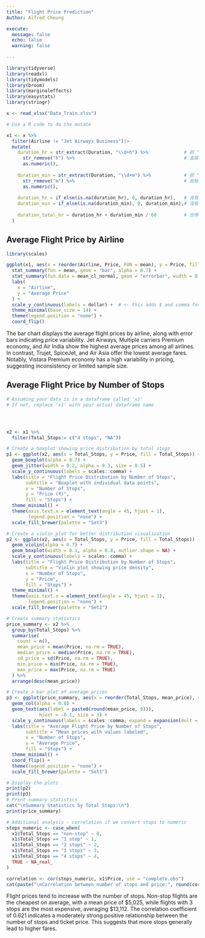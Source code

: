 ```yaml
---
title: "Flight Price Prediction"
Author: Alfred Cheung

execute: 
  message: false
  echo: false
  warning: false
  
---
```



```r
library(tidyverse)
library(readxl)             
library(tidymodels)     
library(broom)          
library(marginaleffects) 
library(easystats)
library(stringr)
```

```r
x <- read_xlsx("Data_Train.xlsx")

# Use a R code to do the mutate

x1 <- x %>%
  filter(Airline != "Jet Airways Business")|>
  mutate(
    duration_hr = str_extract(Duration, "\\d+h") %>%             # 抓 "2h"
      str_remove("h") %>%                                        # 去除 h
      as.numeric(),
    
    duration_min = str_extract(Duration, "\\d+m") %>%            # 抓 "50m"
      str_remove("m") %>%                                        # 去除 m
      as.numeric(),
    
    duration_hr = if_else(is.na(duration_hr), 0, duration_hr),   # 沒有小時時補 0
    duration_min = if_else(is.na(duration_min), 0, duration_min),# 沒有分鐘時補 0
    
    duration_total_hr = duration_hr + duration_min / 60          # 合併為小時數
  )

```


## Average Flight Price by Airline


```r
library(scales)

ggplot(x1, aes(x = reorder(Airline, Price, FUN = mean), y = Price, fill = Airline)) +
  stat_summary(fun = mean, geom = "bar", alpha = 0.7) +
  stat_summary(fun.data = mean_cl_normal, geom = "errorbar", width = 0.2) +
  labs(
    x = "Airline",
    y = "Average Price"
  ) +
  scale_y_continuous(labels = dollar) +  # <- this adds $ and comma formatting
  theme_minimal(base_size = 14) +
  theme(legend.position = "none") +
  coord_flip()

```

The bar chart displays the average flight prices by airline, along with error bars indicating price variability. Jet Airways, Multiple carriers Premium economy, and Air India show the highest average prices among all airlines. In contrast, Trujet, SpiceJet, and Air Asia offer the lowest average fares. Notably, Vistara Premium economy has a high variability in pricing, suggesting inconsistency or limited sample size.



## Average Flight Price by Number of Stops

```r
# Assuming your data is in a dataframe called 'x1'
# If not, replace 'x1' with your actual dataframe name




x2 <- x1 %>%
  filter(Total_Stops!= c("4 stops", "NA"))

# Create a boxplot showing price distribution by total stops
p1 <- ggplot(x2, aes(x = Total_Stops, y = Price, fill = Total_Stops)) +
  geom_boxplot(alpha = 0.7) +
  geom_jitter(width = 0.2, alpha = 0.3, size = 0.5) +
  scale_y_continuous(labels = scales::comma) +
  labs(title = "Flight Price Distribution by Number of Stops",
       subtitle = "Boxplot with individual data points",
       x = "Number of Stops",
       y = "Price (₹)",
       fill = "Stops") +
  theme_minimal() +
  theme(axis.text.x = element_text(angle = 45, hjust = 1),
        legend.position = "none") +
  scale_fill_brewer(palette = "Set3")

# Create a violin plot for better distribution visualization
p2 <- ggplot(x2, aes(x = Total_Stops, y = Price, fill = Total_Stops)) +
  geom_violin(alpha = 0.7) +
  geom_boxplot(width = 0.1, alpha = 0.8, outlier.shape = NA) +
  scale_y_continuous(labels = scales::comma) +
  labs(title = "Flight Price Distribution by Number of Stops",
       subtitle = "Violin plot showing price density",
       x = "Number of Stops",
       y = "Price",
       fill = "Stops") +
  theme_minimal() +
  theme(axis.text.x = element_text(angle = 45, hjust = 1),
        legend.position = "none") +
  scale_fill_brewer(palette = "Set2")

# Create summary statistics
price_summary <- x2 %>%
  group_by(Total_Stops) %>%
  summarise(
    count = n(),
    mean_price = mean(Price, na.rm = TRUE),
    median_price = median(Price, na.rm = TRUE),
    sd_price = sd(Price, na.rm = TRUE),
    min_price = min(Price, na.rm = TRUE),
    max_price = max(Price, na.rm = TRUE)
  ) %>%
  arrange(desc(mean_price))

# Create a bar plot of average prices
p3 <- ggplot(price_summary, aes(x = reorder(Total_Stops, mean_price), y = mean_price, fill = Total_Stops)) +
  geom_col(alpha = 0.8) +
  geom_text(aes(label = paste0(round(mean_price, 0))), 
            hjust = -0.1, size = 3) +
  scale_y_continuous(labels = scales::comma, expand = expansion(mult = c(0, 0.1))) +
  labs(title = "Average Flight Price by Number of Stops",
       subtitle = "Mean prices with values labeled",
       x = "Number of Stops",
       y = "Average Price",
       fill = "Stops") +
  theme_minimal() +
  coord_flip() +
  theme(legend.position = "none") +
  scale_fill_brewer(palette = "Set1")

# Display the plots
print(p2)
print(p3)
# Print summary statistics
cat("\nSummary Statistics by Total Stops:\n")
print(price_summary)

# Additional analysis - correlation if we convert stops to numeric
stops_numeric <- case_when(
  x1$Total_Stops == "non-stop" ~ 0,
  x1$Total_Stops == "1 stop" ~ 1,
  x1$Total_Stops == "2 stops" ~ 2,
  x1$Total_Stops == "3 stops" ~ 3,
  x1$Total_Stops == "4 stops" ~ 4,
  TRUE ~ NA_real_
)

correlation <- cor(stops_numeric, x1$Price, use = "complete.obs")
cat(paste("\nCorrelation between number of stops and price:", round(correlation, 3)))
```


Flight prices tend to increase with the number of stops. Non-stop flights are the cheapest on average, with a mean price of $5,025, while flights with 3 stops are the most expensive, averaging $13,112. The correlation coefficient of 0.621 indicates a moderately strong positive relationship between the number of stops and ticket price. This suggests that more stops generally lead to higher fares.
